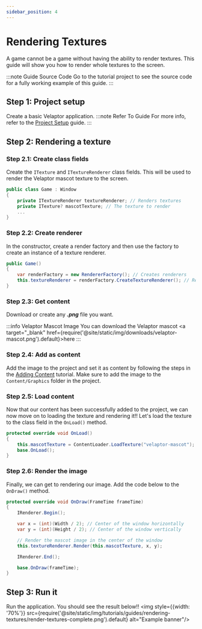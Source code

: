 ```yaml
---
sidebar_position: 4
---
```



# Rendering Textures

A game cannot be a game without having the ability to render textures. This guide will show you how to render whole
textures to the screen.

:::note Guide Source Code
Go to the <TutorialLink projectName="RenderingTextures"/> tutorial project to see the source code for a fully working example of this guide.
:::


## <span class="color-step">Step 1: Project setup</span>

Create a basic Velaptor application.
:::note Refer To Guide
For more info, refer to the [Project Setup](./project-setup) guide.
:::


## <span class="color-step">Step 2: Rendering a texture</span>

### <span class="color-sub-step">Step 2.1: Create class fields</span>

Create the `ITexture` and `ITextureRenderer` class fields. This will be used to render the Velaptor mascot texture to the screen.

```csharp
public class Game : Window
{
    private ITextureRenderer textureRenderer; // Renders textures
    private ITexture? mascotTexture; // The texture to render
    ...
}
```

### <span class="color-sub-step">Step 2.2: Create renderer</span>

In the constructor, create a render factory and then use the factory to create an instance of a texture renderer.

```csharp
public Game()
{
    var renderFactory = new RendererFactory(); // Creates renderers
    this.textureRenderer = renderFactory.CreateTextureRenderer(); // Renders textures
}
```

### <span class="color-sub-step">Step 2.3: Get content</span>

Download or create any _**.png**_ file you want.

:::info Velaptor Mascot Image
You can download the Velaptor mascot <a target="\_blank" href={require('@site/static/img/downloads/velaptor-mascot.png').default}>here</a>
:::

### <span class="color-sub-step">Step 2.4: Add as content</span>

Add the image to the project and set it as content by following the steps in the [Adding Content](./adding-content) tutorial.
Make sure to add the image to the `Content/Graphics` folder in the project.

### <span class="color-sub-step">Step 2.5: Load content</span>

Now that our content has been successfully added to the project, we can now move on to loading the texture and
rendering it!! Let's load the texture to the class field in the `OnLoad()` method.

```csharp
protected override void OnLoad()
{
    this.mascotTexture = ContentLoader.LoadTexture("velaptor-mascot");
    base.OnLoad();
}
```

### <span class="color-sub-step">Step 2.6: Render the image</span>

Finally, we can get to rendering our image. Add the code below to the `OnDraw()` method.
```csharp
protected override void OnDraw(FrameTime frameTime)
{
    IRenderer.Begin();

    var x = (int)(Width / 2); // Center of the window horizontally
    var y = (int)(Height / 2); // Center of the window vertically

    // Render the mascot image in the center of the window
    this.textureRenderer.Render(this.mascotTexture, x, y);

    IRenderer.End();

    base.OnDraw(frameTime);
}
```


## <span class="color-step">Step 3: Run it</span>

Run the application. You should see the result below!!
<img style={{width: '70%'}} src={require('@site/static/img/tutorials/guides/rendering-textures/render-textures-complete.png').default} alt="Example banner"/>
